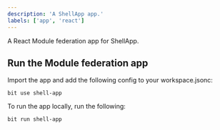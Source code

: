 ```yaml
---
description: 'A ShellApp app.'
labels: ['app', 'react']
---
```


A React Module federation app for ShellApp. 

## Run the Module federation app

Import the app and add the following config to your workspace.jsonc:

```
bit use shell-app 
```

To run the app locally, run the following:

```
bit run shell-app 
```